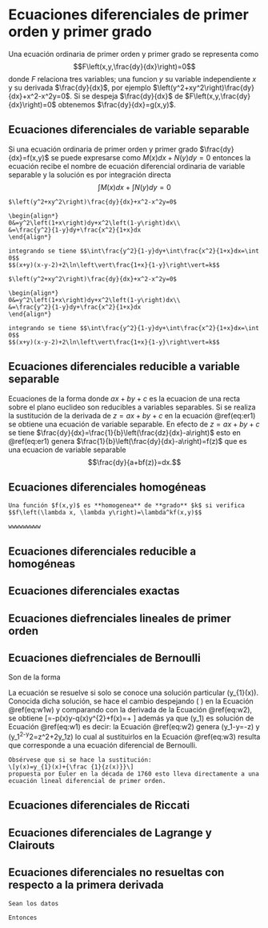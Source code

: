 \mainmatter 

# Ecuaciones diferenciales de primer orden y primer grado

Una ecuación ordinaria de primer orden y primer grado se representa como $$F\left(x,y,\frac{dy}{dx}\right)=0$$ donde $F$ relaciona tres variables; una funcion $y$ su variable independiente $x$  y su derivada $\frac{dy}{dx}$, por ejemplo $\left(y^2+xy^2\right)\frac{dy}{dx}+x^2-x^2y=0$. Si se despeja $\frac{dy}{dx}$ de $F\left(x,y,\frac{dy}{dx}\right)=0$ obtenemos $\frac{dy}{dx}=g(x,y)$.


## Ecuaciones diferenciales de variable separable

Si una ecuación ordinaria de primer orden y primer grado $\frac{dy}{dx}=f(x,y)$ se puede expresarse como $M(x)dx+N(y)dy=0$ entonces la ecuación recibe el nombre de ecuación diferencial ordinaria de variable separable y la solución es por integración directa $$\int M(x)dx+\int N(y)dy=0$$


```exercise
$\left(y^2+xy^2\right)\frac{dy}{dx}+x^2-x^2y=0$
```

```solution
\begin{align*}
0&=y^2\left(1+x\right)dy+x^2\left(1-y\right)dx\\
&=\frac{y^2}{1-y}dy+\frac{x^2}{1+x}dx
\end{align*}

integrando se tiene $$\int\frac{y^2}{1-y}dy+\int\frac{x^2}{1+x}dx=\int 0$$
$$(x+y)(x-y-2)+2\ln\left\vert\frac{1+x}{1-y}\right\vert=k$$
```


```exercise
$\left(y^2+xy^2\right)\frac{dy}{dx}+x^2-x^2y=0$
```

```solution
\begin{align*}
0&=y^2\left(1+x\right)dy+x^2\left(1-y\right)dx\\
&=\frac{y^2}{1-y}dy+\frac{x^2}{1+x}dx
\end{align*}

integrando se tiene $$\int\frac{y^2}{1-y}dy+\int\frac{x^2}{1+x}dx=\int 0$$
$$(x+y)(x-y-2)+2\ln\left\vert\frac{1+x}{1-y}\right\vert=k$$
```

## Ecuaciones diferenciales reducible a variable separable
Ecuaciones de la forma
\begin{equation}
\frac{dy}{dx}=f(ax+by+c)(\#eq:er1)
\end{equation}
donde $ax+by+c$ es la ecuacion de una recta sobre el plano euclideo son reducibles a variables separables. Si se realiza la sustitución de la derivada de $z=ax+by+c$ en la ecuación \@ref(eq:er1) se obtiene una ecuación de variable separable. En efecto de $z=ax+by+c$ se tiene $\frac{dy}{dx}=\frac{1}{b}\left(\frac{dz}{dx}-a\right)$ esto en \@ref(eq:er1) genera $\frac{1}{b}\left(\frac{dy}{dx}-a\right)=f(z)$ que es una ecuacion de variable separable $$\frac{dy}{a+bf(z)}=dx.$$



## Ecuaciones diferenciales homogéneas
```definition
Una función $f(x,y)$ es **homogenea** de **grado** $k$ si verifica $$f\left(\lambda x, \lambda y\right)=\lambda^kf(x,y)$$
```

```example
wwwwwwwww
```

## Ecuaciones diferenciales reducible a homogéneas

## Ecuaciones diferenciales exactas

## Ecuaciones diefrenciales lineales de primer orden

## Ecuaciones diefrenciales de Bernoulli
Son de la forma
\begin{equation}
\frac{dy}{dx}+p(x)y+q(x)y^{2}=f(x)
(\#eq:w1w)
\end{equation}

La ecuación se resuelve si solo se conoce una solución particular \(y_{1}(x)\). Conocida dicha solución, se hace el cambio
\begin{equation}
y(x)=z(x)+y_{1}(x)
(\#eq:w2)
\end{equation}
despejando \( \frac{dy}{dx}\) en la Ecuación \@ref(eq:w1w) y comparando con la derivada de la Ecuación \@ref(eq:w2), se obtiene 
\[\frac{dy}{dx}=-p(x)y-q(x)y^{2}+f(x)=\frac {dz(x)}{dx}+\frac {dy_{1}}{dx}
\]
además ya que \(y_1\) es solución de Ecuación \@ref(eq:w1)  es decir:
\begin{align}
-p(x)y-q(x)y^{2}+f(x)&=\frac{dz}{dx}-p(x)y_{1}(x)-q(x)y_{1}(x)^{2}+f(x)\notag\\
\frac{dz}{dx}&=p(x)(y_{1}-y)+q(x)(y_{1}^{2}-y^{2})(\#eq:w3)
\end{align}
la Ecuación \@ref(eq:w2) genera \(y_1-y=-z\) y \(y_1^2-y^2=z^2+2y_1z\) lo cual al sustituirlos en la Ecuación \@ref(eq:w3) resulta
\begin{align*}
\frac{dz}{dx}&=-p(x)z-q(x) \left(z^{2}+2zy_{1}\right)\\
&=-\left(p(x)+2q(x)y_{1}(x)\right)z-q(x)z^{2}
\end{align*}
que corresponde a una ecuación diferencial de Bernoulli.

```remark
Obsérvese que si se hace la sustitución:
\[y(x)=y_{1}(x)+{\frac {1}{z(x)}}\]
propuesta por Euler en la década de 1760 esto lleva directamente a una ecuación lineal diferencial de primer orden.
```



## Ecuaciones diferenciales de Riccati


## Ecuaciones diferenciales de Lagrange y Clairouts


## Ecuaciones diferenciales no resueltas con respecto a la primera derivada


```exercise
Sean los datos 
```

```solution
Entonces
  
```




